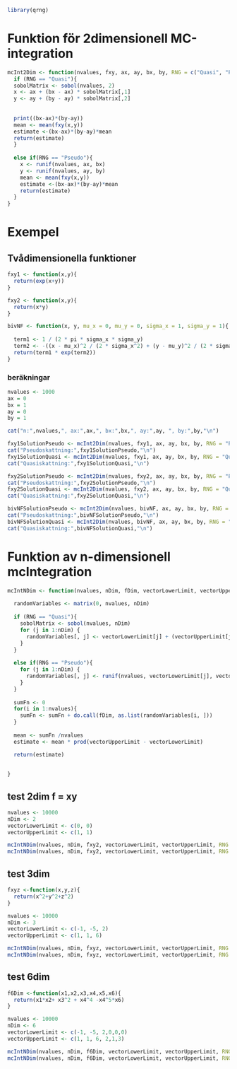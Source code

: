```r
library(qrng)
```

# Funktion för 2dimensionell MC-integration

```r
mcInt2Dim <- function(nvalues, fxy, ax, ay, bx, by, RNG = c("Quasi", "Pseudo")){
  if (RNG == "Quasi"){
  sobolMatrix <- sobol(nvalues, 2)
  x <- ax + (bx - ax) * sobolMatrix[,1]
  y <- ay + (by - ay) * sobolMatrix[,2]
  
  
  print((bx-ax)*(by-ay))
  mean <- mean(fxy(x,y))
  estimate <-(bx-ax)*(by-ay)*mean
  return(estimate)
  }
  
  else if(RNG == "Pseudo"){
    x <- runif(nvalues, ax, bx)
    y <- runif(nvalues, ay, by)
    mean <- mean(fxy(x,y))
    estimate <-(bx-ax)*(by-ay)*mean
    return(estimate)
  }
}
```

# Exempel 

## Tvådimensionella funktioner

```r


fxy1 <- function(x,y){
  return(exp(x+y))
}

fxy2 <- function(x,y){
  return(x*y)
}

bivNF <- function(x, y, mu_x = 0, mu_y = 0, sigma_x = 1, sigma_y = 1){
  
  term1 <- 1 / (2 * pi * sigma_x * sigma_y)
  term2 <- -((x - mu_x)^2 / (2 * sigma_x^2) + (y - mu_y)^2 / (2 * sigma_y^2))
  return(term1 * exp(term2))
}
```

### beräkningar

```r
nvalues <- 1000
ax = 0
bx = 1
ay = 0
by = 1

cat("n:",nvalues,", ax:",ax,", bx:",bx,", ay:",ay, ", by:",by,"\n")

fxy1SolutionPseudo <- mcInt2Dim(nvalues, fxy1, ax, ay, bx, by, RNG = "Pseudo")
cat("Pseudoskattning:",fxy1SolutionPseudo,"\n")
fxy1SolutionQuasi <- mcInt2Dim(nvalues, fxy1, ax, ay, bx, by, RNG = "Quasi")
cat("Quasiskattning:",fxy1SolutionQuasi,"\n")

fxy2SolutionPseudo <- mcInt2Dim(nvalues, fxy2, ax, ay, bx, by, RNG = "Pseudo")
cat("Pseudoskattning:",fxy2SolutionPseudo,"\n")
fxy2SolutionQuasi <- mcInt2Dim(nvalues, fxy2, ax, ay, bx, by, RNG = "Quasi")
cat("Quasiskattning:",fxy2SolutionQuasi,"\n")

bivNFSolutionPseudo <- mcInt2Dim(nvalues, bivNF, ax, ay, bx, by, RNG = "Pseudo")
cat("Pseudoskattning:",bivNFSolutionPseudo,"\n")
bivNFSolutionQuasi <- mcInt2Dim(nvalues, bivNF, ax, ay, bx, by, RNG = "Quasi")
cat("Quasiskattning:",bivNFSolutionQuasi,"\n")
```

# Funktion av n-dimensionell mcIntegration

```r

mcIntNDim <- function(nvalues, nDim, fDim, vectorLowerLimit, vectorUpperLimit, RNG = c("Quasi", "Pseudo")) {
  
  randomVariables <- matrix(0, nvalues, nDim)
  
  if (RNG == "Quasi"){
    sobolMatrix <- sobol(nvalues, nDim)
    for (j in 1:nDim) {
      randomVariables[, j] <- vectorLowerLimit[j] + (vectorUpperLimit[j] - vectorLowerLimit[j])*sobolMatrix[,j]
    }
  }
  
  else if(RNG == "Pseudo"){
    for (j in 1:nDim) {
      randomVariables[, j] <- runif(nvalues, vectorLowerLimit[j], vectorUpperLimit[j])
    }
  }
  
  sumFn <- 0
  for(i in 1:nvalues){
    sumFn <- sumFn + do.call(fDim, as.list(randomVariables[i, ]))
  }
  
  mean <- sumFn /nvalues
  estimate <- mean * prod(vectorUpperLimit - vectorLowerLimit)

  return(estimate)
  
    
}
```


## test 2dim f = xy

```r
nvalues <- 10000
nDim <- 2
vectorLowerLimit <- c(0, 0)
vectorUpperLimit <- c(1, 1)

mcIntNDim(nvalues, nDim, fxy2, vectorLowerLimit, vectorUpperLimit, RNG = "Pseudo")
mcIntNDim(nvalues, nDim, fxy2, vectorLowerLimit, vectorUpperLimit, RNG = "Quasi")
```


## test 3dim

```r
fxyz <-function(x,y,z){
  return(x^2+y^2+z^2)
}

nvalues <- 10000
nDim <- 3
vectorLowerLimit <- c(-1, -5, 2)
vectorUpperLimit <- c(1, 1, 6)

mcIntNDim(nvalues, nDim, fxyz, vectorLowerLimit, vectorUpperLimit, RNG = "Pseudo")
mcIntNDim(nvalues, nDim, fxyz, vectorLowerLimit, vectorUpperLimit, RNG = "Quasi")
```

## test 6dim
```r
f6Dim <-function(x1,x2,x3,x4,x5,x6){
  return(x1*x2+ x3^2 + x4^4 -x4^5*x6)
}

nvalues <- 10000
nDim <- 6
vectorLowerLimit <- c(-1, -5, 2,0,0,0)
vectorUpperLimit <- c(1, 1, 6, 2,1,3)

mcIntNDim(nvalues, nDim, f6Dim, vectorLowerLimit, vectorUpperLimit, RNG = "Pseudo")
mcIntNDim(nvalues, nDim, f6Dim, vectorLowerLimit, vectorUpperLimit, RNG = "Quasi")
```








